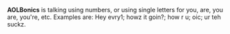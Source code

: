 '''AOLBonics''' is talking using numbers, or using single letters for you, are, you are, you're, etc. Examples are: Hey evry1; howz it goin?; how r u; oic; ur teh suckz.

{{rfc}}